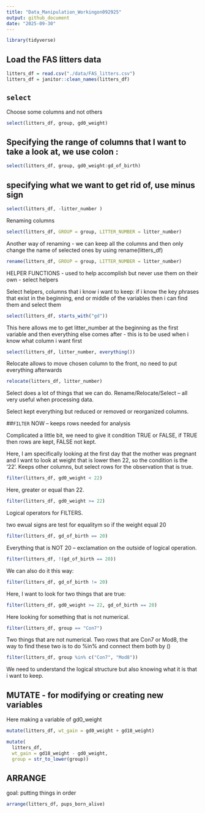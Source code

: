 ```yaml
---
title: "Data_Manipulation_Workingon092925"
output: github_document
date: "2025-09-30"
---
```



```r
library(tidyverse)
```

## Load the FAS litters data

```r
litters_df = read.csv("./data/FAS_litters.csv")
litters_df = janitor::clean_names(litters_df)
```


## `select`

Choose some columns and not others 

```r
select(litters_df, group, gd0_weight)
```

## Specifying the range of columns that I want to take a look at, we use colon :

```r
select(litters_df, group, gd0_weight:gd_of_birth)
```

## specifying what we want to get rid of, use minus sign

```r
select(litters_df, -litter_number )
```


Renaming columns

```r
select(litters_df, GROUP = group, LITTER_NUMBER = litter_number)
```

Another way of renaming - we can keep all the columns and then only change the name of selected ones by using rename(litters_df)

```r
rename(litters_df, GROUP = group, LITTER_NUMBER = litter_number)
```


HELPER FUNCTIONS - used to help accomplish but never use them on their own - select helpers 

Select helpers, columns that i know i want to keep: if i know the key phrases that exist in the beginning, end or middle of the variables then i can find them and select them

```r
select(litters_df, starts_with("gd"))
```

This here allows me to get litter_number at the beginning as the first variable and then everything else comes after - this is to be used when i know what column i want first

```r
select(litters_df, litter_number, everything())
```

Relocate allows to move chosen column to the front, no need to put everything afterwards

```r
relocate(litters_df, litter_number)
```

Select does a lot of things that we can do. Rename/Relocate/Select -- all very useful when processing data.


Select kept everything but reduced or removed or reorganized columns. 

##`FILTER` NOW -- keeps rows needed for analysis

Complicated a little bit, we need to give it condition TRUE or FALSE, if TRUE then rows are kept, FALSE not kept. 

Here, I am specifically looking at the first day that the mother was pregnant and I want to look at weight that is lower then 22, so the condition is the '22'. Keeps other columns, but select rows for the observation that is true. 

```r
filter(litters_df, gd0_weight < 22)
```

Here, greater or equal than 22. 

```r
filter(litters_df, gd0_weight >= 22)
```


Logical operators for FILTERS. 


two ewual signs are test for equalitym so if the weight equal 20

```r
filter(litters_df, gd_of_birth == 20)
```


Everything that is NOT 20 -- exclamation on the outside of logical operation. 

```r
filter(litters_df, !(gd_of_birth == 20))
```

We can also do it this way:
```r
filter(litters_df, gd_of_birth != 20)
```

Here, I want to look for two things that are true: 
```r
filter(litters_df, gd0_weight >= 22, gd_of_birth == 20)
```

Here looking for something that is not numerical. 
```r
filter(litters_df, group == "Con7")
```

Two things that are not numerical. Two rows that are Con7 or Mod8, the way to find these two is to do %in% and connect them both by ()

```r
filter(litters_df, group %in% c("Con7", "Mod8"))
```

We need to understand the logical structure but also knowing what it is that i want to keep. 


## MUTATE - for modifying or creating new variables 

Here making a variable of gd0_weight
```r
mutate(litters_df, wt_gain = gd0_weight + gd18_weight)
```


```r
mutate(
  litters_df, 
  wt_gain = gd18_weight - gd0_weight,
  group = str_to_lower(group))
```


## ARRANGE 

goal: putting things in order

```r
arrange(litters_df, pups_born_alive)
```



